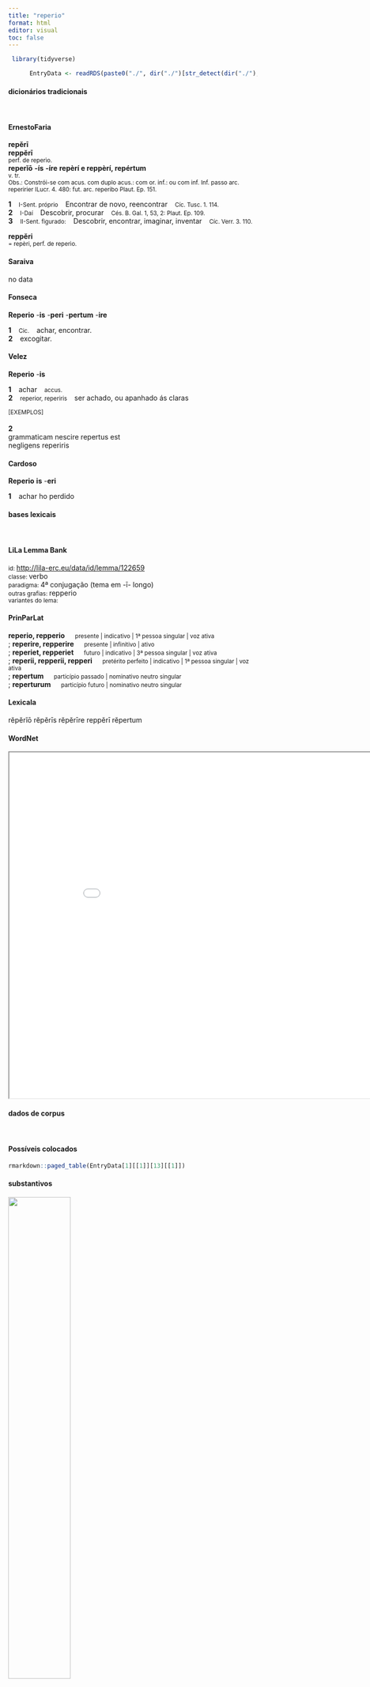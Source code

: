 ```yaml
---
title: "reperio"
format: html
editor: visual
toc: false
---
```



```r
 library(tidyverse) 

      EntryData <- readRDS(paste0("./", dir("./")[str_detect(dir("./"), "_xx114-101-112-101-114-105-111xx_.rds")]))

```


#### dicionários tradicionais

&emsp;




::: panel-tabset

#### ErnestoFaria

<b>repĕrī</b> <br> <b>reppĕrī</b> <br> <small>perf. de reperìo.</small> <br> <small></small> 
 <b>reperĭō</b> <b>-ís</b> <b>-íre</b> <b>repèrí e reppèrí, repértum</b> <br> <small>v. tr.</small> <br> <small>Obs.: Constrói-se com acus. com duplo acus.: com or. inf.: ou com inf. Inf. passo arc. reperirier ILucr. 4. 480: fut. arc. reperibo Plaut. Ep. 151.</small>   <p> <b>1</b> &ensp; <small>I-Sent. próprio</small> &ensp; Encontrar de novo, reencontrar &ensp; <small>Cíc. Tusc. 1. 114.</small> <br> <b>2</b> &ensp; <small>I-Daí</small> &ensp; Descobrir, procurar &ensp; <small>Cés. B. Gal. 1, 53, 2: Plaut. Ep. 109.</small> <br> <b>3</b> &ensp; <small>II-Sent. figurado:</small> &ensp; Descobrir, encontrar, imaginar, inventar &ensp; <small>Cíc. Verr. 3. 110.</small> </p> 
 <b>reppĕri</b> <br> <small>= repèri, perf. de reperìo.</small> <br> <small></small>




#### Saraiva

no data




#### Fonseca

<b>Reperio</b> -<b>is</b> -<b>peri</b> -<b>pertum</b> -<b>ire</b>   <p> <b>1</b> &ensp; <small>Cic.</small> &ensp; achar, encontrar. <br> <b>2</b> &ensp; excogitar. </p>




#### Velez

<b>Reperio</b> -<b>is</b>   <p> <b>1</b> &ensp; achar &ensp; <small>accus.</small> <br> <b>2</b> &ensp; <small>reperior, reperiris</small> &ensp; ser achado, ou apanhado ás claras </p>   <p><small>[EXEMPLOS]</small><br> <br><b>2</b><br>grammaticam nescire repertus est <br> negligens reperiris </p>




#### Cardoso

<b>Reperio</b> <b>is</b> -<b>eri</b>   <p> <b>1</b> &ensp; achar ho perdido </p>


:::



#### bases lexicais

&emsp;






::: panel-tabset

#### LiLa Lemma Bank

<small> id: </small> <a href=' http://lila-erc.eu/data/id/lemma/122659 ' target="_blank"> http://lila-erc.eu/data/id/lemma/122659 </a> <br>
<small> classe: </small> verbo    <br>
<small> paradigma: </small> 4ª conjugação (tema em -ī- longo) <br>
<small> outras grafias: </small> repperio <br>
<small> variantes do lema: </small>  <br>





#### PrinParLat

<b> reperio, repperio </b>&emsp;<small> presente | indicativo | 1ª pessoa singular | voz ativa </small><br>
; <b> reperire, repperire </b>&emsp;<small> presente | infinitivo | ativo </small><br>
; <b> reperiet, repperiet </b>&emsp;<small> futuro | indicativo | 3ª pessoa singular | voz ativa </small><br>
; <b> reperii, repperii, repperi </b>&emsp;<small> pretérito perfeito | indicativo | 1ª pessoa singular | voz ativa </small><br>
; <b> repertum </b>&emsp;<small> particípio passado | nominativo neutro singular </small><br>
; <b> reperturum </b>&emsp;<small> particípio futuro | nominativo neutro singular </small><br>





#### Lexicala

rĕpĕrĭō 
 rĕpĕrīs 
 rĕpĕrīre 
 reppĕrī 
 rĕpertum




#### WordNet

<iframe width='900' height='700' src='Media/Tree__xx114-101-112-101-114-105-111xx__sem_type_lexemes_pt.html'>

</iframe>


:::



#### dados de corpus

&emsp;




::: panel-tabset

#### Possíveis colocados

```r

rmarkdown::paged_table(EntryData[1][[1]][13][[1]])

```


#### substantivos

![](./Media/wordcloud__xx114-101-112-101-114-105-111xx__BY_collocate_scoreSUBST.webp){width=50% fig-alt='This chart plots collocate by scoreSUBST, for the headword reperio here are all the values plotted: collocate: causa; scoreSUBST: 2. collocate: aliquis; scoreSUBST: 0. collocate: nullus; scoreSUBST: 0. collocate: possum; scoreSUBST: 0. collocate: sum; scoreSUBST: 0. collocate: qui; scoreSUBST: 0'}




#### adjetivos

![](./Media/wordcloud__xx114-101-112-101-114-105-111xx__BY_collocate_scoreADJ.webp){width=50% fig-alt='This chart plots collocate by scoreADJ, for the headword reperio here are all the values plotted: collocate: causa; scoreADJ: 0. collocate: aliquis; scoreADJ: 0. collocate: nullus; scoreADJ: 0. collocate: possum; scoreADJ: 0. collocate: sum; scoreADJ: 0. collocate: qui; scoreADJ: 0'}




#### verbos

![](./Media/wordcloud__xx114-101-112-101-114-105-111xx__BY_collocate_scoreVERBO.webp){width=50% fig-alt='This chart plots collocate by scoreVERBO, for the headword reperio here are all the values plotted: collocate: causa; scoreVERBO: 0. collocate: aliquis; scoreVERBO: 0. collocate: nullus; scoreVERBO: 0. collocate: possum; scoreVERBO: 2. collocate: sum; scoreVERBO: 2. collocate: qui; scoreVERBO: 0'}




#### advérbios

![](./Media/wordcloud__xx114-101-112-101-114-105-111xx__BY_collocate_scoreADV.webp){width=50% fig-alt='This chart plots collocate by scoreADV, for the headword reperio here are all the values plotted: collocate: causa; scoreADV: 0. collocate: aliquis; scoreADV: 0. collocate: nullus; scoreADV: 0. collocate: possum; scoreADV: 0. collocate: sum; scoreADV: 0. collocate: qui; scoreADV: 0'}




#### preposições e conjunções

![](./Media/wordcloud__xx114-101-112-101-114-105-111xx__BY_collocate_scoreFUNC.webp){width=50% fig-alt='This chart plots collocate by scoreFUNC, for the headword reperio here are all the values plotted: collocate: causa; scoreFUNC: 0. collocate: aliquis; scoreFUNC: 0. collocate: nullus; scoreFUNC: 0. collocate: possum; scoreFUNC: 0. collocate: sum; scoreFUNC: 0. collocate: qui; scoreFUNC: 0'}


:::



::: panel-tabset

#### ExemplosTraduzidos

<p> tollite hanc nullam tam prauae sententiae causam <b>reperietis</b> <br> <small> Cic.Phil.14.3.8 <br> Tirai esta causa: não encontrareis nenhuma outra para uma proposta tão ruim. <small> [JDD] </small> </small> </p>
; <p> in unius hominis perditi iudicio plures similes <b>reperti</b> sunt <br> <small> Cic.Att.1.16.9 <br> No julgamento de um único homem devasso, foram encontrados muitos iguais a ele.” <small> [JDD] </small> </small> </p>
; <p> quod nisi idem in amicitiam transferetur uerus amicus numquam <b>reperietur</b> <br> <small> Cic.Amici.80 <br> Se isso mesmo não for transferido para a amizade, o verdadeiro amigo nunca será encontrado. <small> [JDD] </small> </small> </p>
; <p> circumfunduntur hostes ex reliquis partibus si quem aditum <b>reperire</b> possint <br> <small> Caes.Gal.6.37.4 <br> Os inimigos se espalham em torno pelas partes restantes, para ver se podem descobrir algum acesso. <small> [JDD, de outra edição] </small> </small> </p>
; <p> quod si in eam me partem incitarem profecto iam aliquam <b>reperirem</b> resistendi viam <br> <small> Cic.Att.2.16.3 <br> E se eu me lançasse contra esse partido, sem dúvida já encontraria algum meio de resistir. <small> [JDD] </small> </small> </p>





#### Frequência por autor

![](./Media/barchart__xx114-101-112-101-114-105-111xx__lemma_BY_author_Frequencies.webp){width=50% fig-alt='This charts plots the frequency of lemma by author_Frequencies. The Suetonius subcorpus registers the highest normalized frequency, with the value of 11.03 and an absolute frequency of 1. The Ovidius subcorpus follows, with a normalized frequency of 8.58 and an absolute frequency of 5. the subcorpus with the least normalized frequency is Seneca with the normalized value of 0 and an absolute freqeuncy of 0. here are all the values: subcorpus: Caesar ; normalized frequency: 19 ; absolute frequency: 7.17576856258025. subcorpus: Cicero ; normalized frequency: 53 ; absolute frequency: 3.30168697515636. subcorpus: Horatius ; normalized frequency: 2 ; absolute frequency: 1.77604120415594. subcorpus: Ovidius ; normalized frequency: 5 ; absolute frequency: 8.57927247769389. subcorpus: Phaedrus ; normalized frequency: 3 ; absolute frequency: 4.5544253833308. subcorpus: Sallustius ; normalized frequency: 3 ; absolute frequency: 2.78267322140803. subcorpus: Seneca ; normalized frequency: 0 ; absolute frequency: 0. subcorpus: Suetonius ; normalized frequency: 1 ; absolute frequency: 11.0253583241455. subcorpus: Tacitus ; normalized frequency: 0 ; absolute frequency: 0. subcorpus: Vergilius ; normalized frequency: 0 ; absolute frequency: 0. subcorpus: Hieronymus ; normalized frequency: 0 ; absolute frequency: 0'}




#### Frequência por gênero

![](./Media/barchart__xx114-101-112-101-114-105-111xx__lemma_BY_genre_Frequencies.webp){width=50% fig-alt='This charts plots the frequency of lemma by genre_Frequencies. The Poesia.didática subcorpus registers the highest normalized frequency, with the value of 6.79 and an absolute frequency of 8. The Prosa.histórica subcorpus follows, with a normalized frequency of 5.6 and an absolute frequency of 23. the subcorpus with the least normalized frequency is Poesia.trágica with the normalized value of 0 and an absolute freqeuncy of 0. here are all the values: subcorpus: Prosa.histórica ; normalized frequency: 23 ; absolute frequency: 5.59896784244991. subcorpus: Prosa.filosófica ; normalized frequency: 9 ; absolute frequency: 1.48267738587503. subcorpus: Prosa.oratória ; normalized frequency: 32 ; absolute frequency: 3.07240309928663. subcorpus: Prosa.epistolográfica ; normalized frequency: 12 ; absolute frequency: 3.1797344921699. subcorpus: Poesia.lírica ; normalized frequency: 2 ; absolute frequency: 1.68251030537562. subcorpus: Poesia.didática ; normalized frequency: 8 ; absolute frequency: 6.78598693697515. subcorpus: Poesia.trágica ; normalized frequency: 0 ; absolute frequency: 0. subcorpus: Poesia.épica ; normalized frequency: 0 ; absolute frequency: 0. subcorpus: Prosa.ficcional ; normalized frequency: 0 ; absolute frequency: 0'}




#### Frequência por século

![](./Media/barchart__xx114-101-112-101-114-105-111xx__lemma_BY_period_Frequencies.webp){width=50% fig-alt='This charts plots the frequency of lemma by period_Frequencies. The I.a.C. subcorpus registers the highest normalized frequency, with the value of 3.58 and an absolute frequency of 77. The I.d.C. subcorpus follows, with a normalized frequency of 1.22 and an absolute frequency of 8. the subcorpus with the least normalized frequency is IV.d.C. with the normalized value of 0 and an absolute freqeuncy of 0. here are all the values: subcorpus: I.a.C. ; normalized frequency: 77 ; absolute frequency: 3.5838957412148. subcorpus: I.d.C. ; normalized frequency: 8 ; absolute frequency: 1.2238029677222. subcorpus: II.d.C. ; normalized frequency: 1 ; absolute frequency: 2.61780104712042. subcorpus: IV.d.C. ; normalized frequency: 0 ; absolute frequency: 0'}


:::

